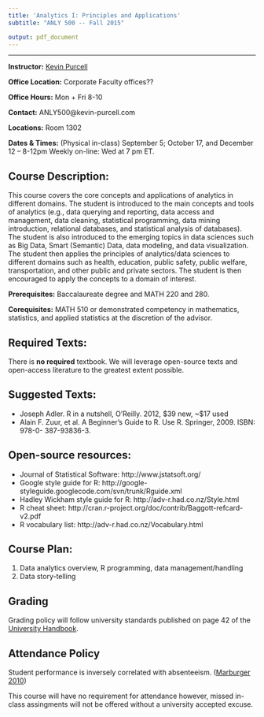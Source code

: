 ```yaml
---
title: 'Analytics I: Principles and Applications'
subtitle: "ANLY 500 -- Fall 2015"

output: pdf_document
---
```


******
**Instructor:** [Kevin Purcell](http://kevin-purcell.com) 

**Office Location:** Corporate Faculty offices??

**Office Hours:**  Mon + Fri 8-10

**Contact:** ANLY500@kevin-purcell.com 

**Locations:** Room 1302

**Dates & Times:** (Physical in-class) September 5; October 17, and December 12 -- 8-12pm
Weekly on-line: Wed at 7 pm ET.

## Course Description:
This course covers the core concepts and applications of analytics in different domains. The student is introduced to the main concepts and tools of analytics (e.g., data querying and reporting, data access and management, data cleaning, statistical programming, data mining introduction, relational databases, and statistical analysis of databases). The student is also introduced to the emerging topics in data sciences such as Big Data, Smart (Semantic) Data, data modeling, and data visualization. The student then applies the principles of analytics/data sciences to different domains such as health, education, public safety, public welfare, transportation, and other public and private sectors. The student is then encouraged to apply the concepts to a domain of interest. 

**Prerequisites:** Baccalaureate degree and MATH 220 and 280.

**Corequisites:** MATH 510 or demonstrated competency in mathematics, statistics, and applied statistics at the discretion of the advisor.

## Required Texts: 
There is **no required** textbook.  We will leverage open-source texts and open-access literature to the greatest extent possible.

## Suggested Texts:
- Joseph Adler. R in a nutshell, O'Reilly. 2012, $39 new, ~$17 used
- Alain F. Zuur, et al. A Beginner’s Guide to R. Use R. Springer, 2009. ISBN: 978-0-
387-93836-3.

## Open-source resources:
- Journal of Statistical Software: http://www.jstatsoft.org/ 
- Google style guide for R: http://google-styleguide.googlecode.com/svn/trunk/Rguide.xml 
- Hadley Wickham style guide for R: http://adv-r.had.co.nz/Style.html
- R cheat sheet: http://cran.r-project.org/doc/contrib/Baggott-refcard-v2.pdf
- R vocabulary list: http://adv-r.had.co.nz/Vocabulary.html

## Course Plan:
1. Data analytics overview, R programming, data management/handling
2. Data story-telling


## Grading
Grading policy will follow university standards published on page 42 of the [University Handbook](http://harrisburgu.edu/lib/pdf/MSanalytics_program.pdf).

## Attendance Policy
Student performance is inversely correlated with absenteeism. ([Marburger 2010](http://www.tandfonline.com/doi/abs/10.3200/JECE.37.2.148-155#.Vem6qp3BzGd))

This course will have no requirement for attendance however, missed in-class assingments will not be offered without a university accepted excuse.











